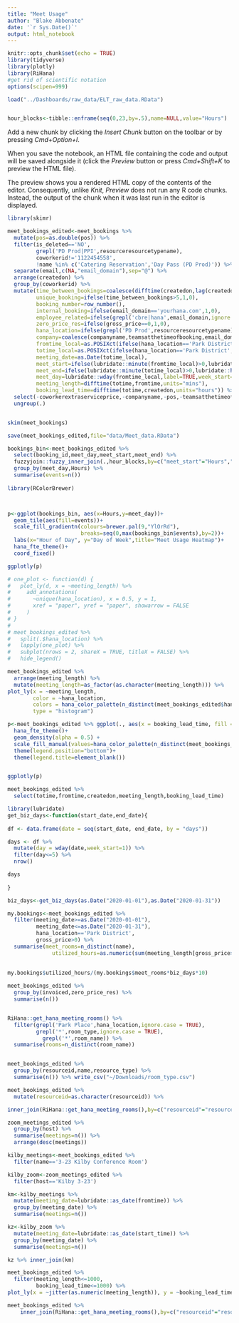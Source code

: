 ```yaml
---
title: "Meet Usage"
author: "Blake Abbenate"
date: '`r Sys.Date()`'
output: html_notebook
---
```


```r
knitr::opts_chunk$set(echo = TRUE)
library(tidyverse)
library(plotly)
library(RiHana)
#get rid of scientific notation
options(scipen=999)

load("../Dashboards/raw_data/ELT_raw_data.RData")


hour_blocks<-tibble::enframe(seq(0,23,by=.5),name=NULL,value="Hours")

```


Add a new chunk by clicking the *Insert Chunk* button on the toolbar or by pressing *Cmd+Option+I*.

When you save the notebook, an HTML file containing the code and output will be saved alongside it (click the *Preview* button or press *Cmd+Shift+K* to preview the HTML file). 

The preview shows you a rendered HTML copy of the contents of the editor. Consequently, unlike *Knit*, *Preview* does not run any R code chunks. Instead, the output of the chunk when it was last run in the editor is displayed.

```r
library(skimr)

meet_bookings_edited<-meet_bookings %>% 
  mutate(pos=as.double(pos)) %>% 
  filter(is_deleted=='NO',
         grepl('PD Prod|PPI',resourceresourcetypename),
         coworkerid!='1122454558',
         !name %in% c('Catering Reservation','Day Pass (PD Prod)')) %>% 
  separate(email,c(NA,"email_domain"),sep="@") %>% 
  arrange(createdon) %>% 
  group_by(coworkerid) %>% 
  mutate(time_between_bookings=coalesce(difftime(createdon,lag(createdon,1),units = 'mins'),99),
         unique_booking=ifelse(time_between_bookings>5,1,0),
         booking_number=row_number(),
         internal_booking=ifelse(email_domain=='yourhana.com',1,0), 
         employee_related=ifelse(grepl('cbre|hana',email_domain,ignore.case = TRUE),1,0),
         zero_price_res=ifelse(gross_price==0,1,0),
         hana_location=ifelse(grepl('PD Prod',resourceresourcetypename),'Park District','Park Place'),
         company=coalesce(companyname,teamsatthetimeofbooking,email_domain),
         fromtime_local=as.POSIXct(ifelse(hana_location=='Park District',fromtime-lubridate::hours(6),fromtime-lubridate::hours(8)),origin="1970-01-01",tz='UTC'),
         totime_local=as.POSIXct(ifelse(hana_location=='Park District',totime-lubridate::hours(6),totime-lubridate::hours(8)),origin="1970-01-01",tz='UTC'),
         meeting_date=as.Date(totime_local),
         meet_start=ifelse(lubridate::minute(fromtime_local)>0,lubridate::hour(fromtime_local)+.5,lubridate::hour(fromtime_local)),
         meet_end=ifelse(lubridate::minute(totime_local)>0,lubridate::hour(totime_local)+.5,lubridate::hour(totime_local)),
         meet_day=lubridate::wday(fromtime_local,label=TRUE,week_start=1),
         meeting_length=difftime(totime,fromtime,units="mins"),
         booking_lead_time=difftime(totime,createdon,units="hours")) %>% 
  select(-coworkerextraserviceprice,-companyname,-pos,-teamsatthetimeofbooking,-is_deleted) %>% 
  ungroup(.)


skim(meet_bookings)

save(meet_bookings_edited,file="data/Meet_data.RData")

```


```r


bookings_bin<-meet_bookings_edited %>% 
  select(booking_id,meet_day,meet_start,meet_end) %>% 
  fuzzyjoin::fuzzy_inner_join(.,hour_blocks,by=c("meet_start"="Hours","meet_end"="Hours"),match_fun=list(`<=`,`>=`)) %>% 
  group_by(meet_day,Hours) %>% 
  summarise(events=n())
  
library(RColorBrewer)  



p<-ggplot(bookings_bin, aes(x=Hours,y=meet_day))+
  geom_tile(aes(fill=events))+
  scale_fill_gradientn(colours=brewer.pal(9,"YlOrRd"),
                       breaks=seq(0,max(bookings_bin$events),by=2))+
  labs(x="Hour of Day", y="Day of Week",title="Meet Usage Heatmap")+
  hana_fte_theme()+
  coord_fixed()

ggplotly(p)

```
```r


# one_plot <- function(d) {
#   plot_ly(d, x = ~meeting_length) %>%
#     add_annotations(
#       ~unique(hana_location), x = 0.5, y = 1, 
#       xref = "paper", yref = "paper", showarrow = FALSE
#     )
# }
# 
# meet_bookings_edited %>%
#   split(.$hana_location) %>%
#   lapply(one_plot) %>% 
#   subplot(nrows = 2, shareX = TRUE, titleX = FALSE) %>%
#   hide_legend()

meet_bookings_edited %>% 
  arrange(meeting_length) %>% 
  mutate(meeting_length=as_factor(as.character(meeting_length))) %>% 
plot_ly(x = ~meeting_length, 
        color = ~hana_location,
        colors = hana_color_palette(n_distinct(meet_bookings_edited$hana_location),2),
        type = "histogram")

```

```r

p<-meet_bookings_edited %>% ggplot(., aes(x = booking_lead_time, fill = hana_location)) + 
  hana_fte_theme()+ 
  geom_density(alpha = 0.5) +
  scale_fill_manual(values=hana_color_palette(n_distinct(meet_bookings_edited$hana_location),2)) +
  theme(legend.position="bottom")+
  theme(legend.title=element_blank())


ggplotly(p)

```
```r

meet_bookings_edited %>% 
  select(totime,fromtime,createdon,meeting_length,booking_lead_time)

```
```r
library(lubridate)
get_biz_days<-function(start_date,end_date){
  
df <- data.frame(date = seq(start_date, end_date, by = "days"))

days <- df %>% 
  mutate(day = wday(date,week_start=1)) %>%
  filter(day<=5) %>%
  nrow()

days
  
}

biz_days<-get_biz_days(as.Date("2020-01-01"),as.Date("2020-01-31"))

my.bookings<-meet_bookings_edited %>% 
  filter(meeting_date>=as.Date("2020-01-01"),
         meeting_date<=as.Date("2020-01-31"),
         hana_location=='Park District',
         gross_price>0) %>% 
  summarise(meet_rooms=n_distinct(name),
              utilized_hours=as.numeric(sum(meeting_length[gross_price>0]),units="hours"))
  
  
my.bookings$utilized_hours/(my.bookings$meet_rooms*biz_days*10)

```
```r

meet_bookings_edited %>% 
  group_by(invoiced,zero_price_res) %>% 
  summarise(n())



```
```r

RiHana::get_hana_meeting_rooms() %>% 
  filter(grepl('Park Place',hana_location,ignore.case = TRUE),
         grepl('*',room_type,ignore.case = TRUE),
           grepl('*',room_name)) %>% 
  summarise(rooms=n_distinct(room_name))



```

```r
meet_bookings_edited %>% 
  group_by(resourceid,name,resource_type) %>% 
  summarise(n()) %>% write_csv("~/Downloads/room_type.csv")
```
```r
meet_bookings_edited %>% 
  mutate(resourceid=as.character(resourceid)) %>%
```


```r
inner_join(RiHana::get_hana_meeting_rooms(),by=c("resourceid"="resourceid"))

```


```r

zoom_meetings_edited %>% 
  group_by(host) %>% 
  summarise(meetings=n()) %>% 
  arrange(desc(meetings))

```

```r

kilby_meetings<-meet_bookings_edited %>% 
  filter(name=='3-23 Kilby Conference Room')

kilby_zoom<-zoom_meetings_edited %>% 
  filter(host=='Kilby 3-23')

km<-kilby_meetings %>% 
  mutate(meeting_date=lubridate::as_date(fromtime)) %>% 
  group_by(meeting_date) %>% 
  summarise(meetings=n())

kz<-kilby_zoom %>% 
  mutate(meeting_date=lubridate::as_date(start_time)) %>% 
  group_by(meeting_date) %>% 
  summarise(meetings=n())

kz %>% inner_join(km)

```

```r
meet_bookings_edited %>% 
  filter(meeting_length<=1000,
         booking_lead_time<=1000) %>% 
plot_ly(x = ~jitter(as.numeric(meeting_length)), y = ~booking_lead_time,color = ~member_product, colors = hana_color_palette(n_distinct(meet_bookings_edited$hana_location),2))


```
```r

meet_bookings_edited %>% 
    inner_join(RiHana::get_hana_meeting_rooms(),by=c("resourceid"="resourceid"))

```


